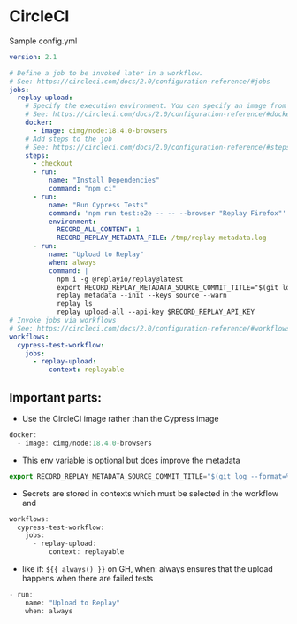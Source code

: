 # CircleCI

Sample config.yml

```yml
version: 2.1

# Define a job to be invoked later in a workflow.
# See: https://circleci.com/docs/2.0/configuration-reference/#jobs
jobs:
  replay-upload:
    # Specify the execution environment. You can specify an image from Dockerhub or use one of our Convenience Images from CircleCI's Developer Hub.
    # See: https://circleci.com/docs/2.0/configuration-reference/#docker-machine-macos-windows-executor
    docker:
      - image: cimg/node:18.4.0-browsers
    # Add steps to the job
    # See: https://circleci.com/docs/2.0/configuration-reference/#steps
    steps:
      - checkout
      - run:
          name: "Install Dependencies"
          command: "npm ci"
      - run:
          name: "Run Cypress Tests"
          command: 'npm run test:e2e -- -- --browser "Replay Firefox"'
          environment:
            RECORD_ALL_CONTENT: 1
            RECORD_REPLAY_METADATA_FILE: /tmp/replay-metadata.log
      - run:
          name: "Upload to Replay"
          when: always
          command: |
            npm i -g @replayio/replay@latest
            export RECORD_REPLAY_METADATA_SOURCE_COMMIT_TITLE="$(git log --format=%s -n 1)"
            replay metadata --init --keys source --warn
            replay ls
            replay upload-all --api-key $RECORD_REPLAY_API_KEY
# Invoke jobs via workflows
# See: https://circleci.com/docs/2.0/configuration-reference/#workflows
workflows:
  cypress-test-workflow:
    jobs:
      - replay-upload:
          context: replayable
```

## Important parts:

- Use the CircleCI image rather than the Cypress image
    
```jsx
docker:
  - image: cimg/node:18.4.0-browsers
```
    
- This env variable is optional but does improve the metadata
    
```jsx
export RECORD_REPLAY_METADATA_SOURCE_COMMIT_TITLE="$(git log --format=%s -n 1)"
```
    
- Secrets are stored in contexts which must be selected in the workflow and
    
```jsx
workflows:
  cypress-test-workflow:
    jobs:
      - replay-upload:
          context: replayable
```
    
- like if: `${{ always() }}` on GH, when: always ensures that the upload happens when there are failed tests
    
```jsx
- run:
    name: "Upload to Replay"
    when: always
```